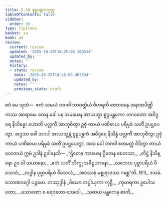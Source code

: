 ```yaml
---
title: 5.10 စူဠပန္ထကသုတ္တ
tableOfContents: false
sidebar:
  order: 10
type: tipitaka
basket: su
book: ud
review:
  current: review
  updated: '2025-10-20T18:25:08.363534'
  updated_by: ''
  notes: ''
  history:
  - state: review
    date: '2025-10-20T18:25:08.363534'
    updated_by: ''
    notes: ''
    previous_state: draft
---
```



<DynamicBreadcrumb />


<ReviewStatus review={frontmatter.review} showDetails={true} />

<HypothesisAnnotation frontmatter={frontmatter} />

<Division number="50" book="ud" e="ch" v="18" p="150">

<Paragraph number="449" book="ud">
ဧဝံ မေ သုတံ—  ဧကံ သမယံ ဘဂဝါ သာဝတ္ထိယံ ဝိဟရတိ ဇေတဝနေ အနာထပိဏ္ဍိကဿ အာရာမေ. တေန ခေါ ပန သမယေန အာယသ္မာ စူဠပန္ထကော ဘဂဝတော အဝိဒူရေ နိသိန္နော ဟောတိ ပလ္လင်္ကံ အာဘုဇိတွာ ဥဇုံ ကာယံ ပဏိဓာယ ပရိမုခံ သတိံ ဥပဋ္ဌပေတွာ.
</Paragraph>

<Paragraph number="450" book="ud">
အဒ္ဒသာ ခေါ ဘဂဝါ အာယသ္မန္တံ စူဠပန္ထကံ အဝိဒူရေ နိသိန္နံ ပလ္လင်္ကံ အာဘုဇိတွာ ဥဇုံ ကာယံ ပဏိဓာယ ပရိမုခံ သတိံ ဥပဋ္ဌပေတွာ.
</Paragraph>

<Paragraph number="451" book="ud">
အထ ခေါ ဘဂဝါ ဧတမတ္ထံ ဝိဒိတွာ တာယံ ဝေလာယံ ဣမံ ဥဒါနံ ဥဒါနေသိ—
</Paragraph>

<Paragraph number="452" type="verses" book="ud">
_“ဌိတေန ကာယေန ဌိတေန စေတသာ,_  
_တိဋ္ဌံ နိသိန္နော ဥဒ ဝါ သယာနော;_  
_ဧတံ သတိံ ဘိက္ခု အဓိဋ္ဌဟာနော,_  
_လဘေထ ပုဗ္ဗာပရိယံ ဝိသေသံ;_  
_လဒ္ဓါန ပုဗ္ဗာပရိယံ ဝိသေသံ,_  
_အဒဿနံ မစ္စုရာဇဿ ဂစ္ဆေ”တိ. (61)_  


</Paragraph>
</Division>

<Paragraph number="453" type="center" book="ud">
ဒသမံ.



</Paragraph>

<Paragraph number="454" type="center" book="ud">
သောဏဝဂ္ဂေါ ပဉ္စမော.



</Paragraph>

<Paragraph number="455" type="center" book="ud">
တဿုဒ္ဒါနံ


</Paragraph>

<Paragraph number="456" type="verses" book="ud">
_ပိယော အပ္ပါယုကာ ကုဋ္ဌီ,_  
_ကုမာရကာ ဥပေါသထော;_  
_သောဏော စ ရေဝတော ဘေဒေါ,_  
_သဓာယ ပန္ထကေန စာတိ._
</Paragraph>